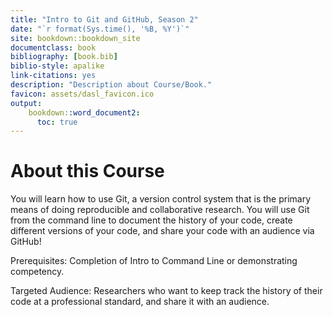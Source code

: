 ```yaml
---
title: "Intro to Git and GitHub, Season 2"
date: "`r format(Sys.time(), '%B, %Y')`"
site: bookdown::bookdown_site
documentclass: book
bibliography: [book.bib]
biblio-style: apalike
link-citations: yes
description: "Description about Course/Book."
favicon: assets/dasl_favicon.ico
output:
    bookdown::word_document2:
      toc: true
---
```


# About this Course


You will learn how to use Git, a version control system that is the primary means of doing reproducible and collaborative research. You will use Git from the command line to document the history of your code, create different versions of your code, and share your code with an audience via GitHub!

Prerequisites: Completion of Intro to Command Line or demonstrating competency.

Targeted Audience: Researchers who want to keep track the history of their code at a professional standard, and share it with an audience.





